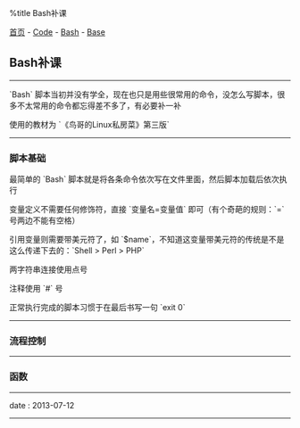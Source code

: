 %title Bash补课

[[../../../index|首页]] - [[../../index|Code]] - [[../index|Bash]] - [[index|Base]]
==Bash补课==
----
`Bash` 脚本当初并没有学全，现在也只是用些很常用的命令，没怎么写脚本，很多不太常用的命令都忘得差不多了，有必要补一补

使用的教材为 `《鸟哥的Linux私房菜》第三版`
----
===脚本基础===

最简单的 `Bash` 脚本就是将各条命令依次写在文件里面，然后脚本加载后依次执行

变量定义不需要任何修饰符，直接 `变量名=变量值` 即可（有个奇葩的规则：`=` 号两边不能有空格）

引用变量则需要带美元符了，如 `$name`，不知道这变量带美元符的传统是不是这么传递下去的：`Shell > Perl > PHP`

两字符串连接使用点号

注释使用 `#` 号

正常执行完成的脚本习惯于在最后书写一句 `exit 0`
----
===流程控制===
----
===函数===
----
<red>date</red> : 2013-07-12
----
